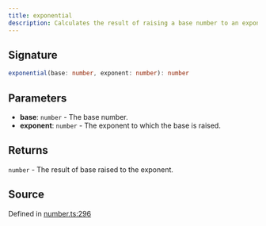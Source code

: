 ```yaml
---
title: exponential
description: Calculates the result of raising a base number to an exponent.
---
```


## Signature

```typescript path=null start=null
exponential(base: number, exponent: number): number
```

## Parameters

- **base**: `number` - The base number.
- **exponent**: `number` - The exponent to which the base is raised.

## Returns

`number` - The result of base raised to the exponent.

## Source

Defined in [number.ts:296](https://github.com/koji/ichigyou/blob/main/src/number.ts#L296)
